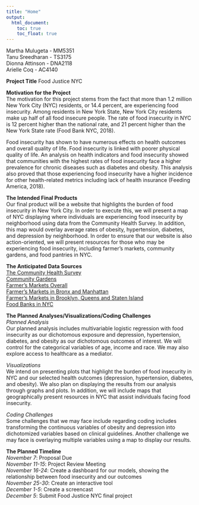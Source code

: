 ```yaml
---
title: "Home"
output: 
  html_document:
    toc: true
    toc_float: true
---
```


Martha Mulugeta - MM5351 <br /> 
Tanu Sreedharan - TS3175 <br /> 
Dionna Attinson - DNA2118 <br /> 
Arielle Coq - AC4140

**Project Title**
Food Justice NYC

**Motivation for the Project** <br /> 
The motivation for this project stems from the fact that more than 1.2 million New York City (NYC) residents, or 14.4 percent, are experiencing food insecurity. Among residents in New York State, New York City residents make up half of all food insecure people. The rate of food insecurity in NYC is 12 percent higher than the national rate, and 21 percent higher than the New York State rate (Food Bank NYC, 2018).

Food insecurity has shown to have numerous effects on health outcomes and overall quality of life. Food insecurity is linked with poorer physical quality of life. An analysis on health indicators and food insecurity showed that communities with the highest rates of food insecurity face a higher prevalence for chronic diseases such as diabetes and obesity. This analysis also proved that those experiencing food insecurity have a higher incidence for other health-related metrics including lack of health insurance (Feeding America, 2018).

**The Intended Final Products** <br /> 
Our final product will be a website that highlights the burden of food insecurity in New York City. In order to execute this, we will present a map of NYC displaying where individuals are experiencing food insecurity by neighborhood using data from the Community Health Survey. In addition, this map would overlay average rates of obesity, hypertension, diabetes, and depression by neighborhood. In order to ensure that our website is also action-oriented, we will present resources for those who may be experiencing food insecurity, including farmer’s markets, community gardens, and food pantries in NYC.

**The Anticipated Data Sources** <br /> 
[The Community Health Survey](https://www1.nyc.gov/site/doh/data/data-sets/community-health-survey-public-use-data.page) <br /> 
[Community Gardens](https://greenthumb.nycgovparks.org/gardensearch.php#garden-list) <br /> 
[Farmer’s Markets Overall](https://www.agriculture.ny.gov/AP/agservices/fmnp/fmnp-authorized-markets.html#fm) <br /> 
[Farmer’s Markets in Bronx and Manhattan](https://www.agriculture.ny.gov/AP/agservices/fmnp/fm/Farmers%20Markets%20NYC%20Bronx%20and%20Manhattan.pdf) <br /> 
[Farmer’s Markets in Brooklyn, Queens and Staten Island](https://www.agriculture.ny.gov/AP/agservices/fmnp/fm/Farmers%20Markets%20NYC%20Brooklyn%20Queens%20and%20Staten%20Island.pdf) <br /> 
[Food Banks in NYC](https://www.foodbanknyc.org/get-help/)

**The Planned Analyses/Visualizations/Coding Challenges** <br /> 
_Planned Analysis_ <br /> 
Our planned analysis includes multivariable logistic regression with food insecurity as our dichotomous exposure and depression, hypertension, diabetes, and obesity as our dichotomous outcomes of interest. We will control for the categorical variables of age, income and race. We may also explore access to healthcare as a mediator.

_Visualizations_ <br /> 
We intend on presenting plots that highlight the burden of food insecurity in NYC and our selected health outcomes (depression, hypertension, diabetes, and obesity). We also plan on displaying the results from our analysis through graphs and plots. In addition, we will include maps that geographically present resources in NYC that assist individuals facing food insecurity.

_Coding Challenges_ <br /> 
Some challenges that we may face include regarding coding includes transforming the continuous variables of obesity and depression into dichotomized variables based on clinical guidelines. Another challenge we may face is overlaying multiple variables using a map to display our results. 

**The Planned Timeline**  
_November 7_: Proposal Due <br /> 
_November 11-15_: Project Review Meeting <br /> 
_November 16-24_: Create a dashboard for our models, showing the relationship between food insecurity and our outcomes <br /> 
_November  25-30_: Create an interactive tool <br /> 
_December 1-5_: Create a screencast <br /> 
_December 5_: Submit Food Justice NYC final project



